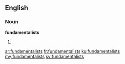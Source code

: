 ==English==

===Noun===
'''fundamentalists'''

# {{plural of|[[fundamentalist]]}}

[[ar:fundamentalists]]
[[fr:fundamentalists]]
[[ku:fundamentalists]]
[[my:fundamentalists]]
[[sv:fundamentalists]]